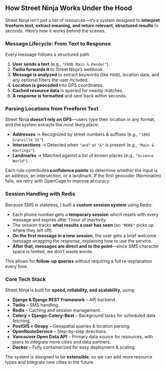 <h2 className="mt-12 dark:text-teal-400">How Street Ninja Works Under the Hood</h2>

Street Ninja isn’t just a list of resources—it’s a system designed to **interpret freeform text, extract meaning, and return relevant, structured results** in seconds. Here’s how it works behind the scenes.  

### **Message Lifecycle: From Text to Response**  

Every message follows a structured path:  

1. **User sends a text** (e.g., `"FOOD Main & Pender"`).  
2. **Twilio forwards it** to Street Ninja’s webhook.  
3. **Message is analyzed** to extract keywords (like `FOOD`), location data, and any optional filters the user included.  
4. **Location is geocoded** into GPS coordinates.  
5. **Cached resource data** is queried for nearby matches.  
6. **A response is formatted** and sent back within seconds.  

### **Parsing Locations from Freeform Text**  

Street Ninja **doesn’t rely on GPS**—users type their location in any format, and the system extracts the most likely place:  

- **Addresses** → Recognized by street numbers & suffixes (e.g., `"1065 Granville St"`).  
- **Intersections** → Detected when `"and"` or `"&"` is present (e.g., `"Main & Hastings"`).  
- **Landmarks** → Matched against a list of known places (e.g., `"Science World"`).  

Each rule contributes **confidence points** to determine whether the input is an address, an intersection, or a landmark. If the first geocoder (Nominatim) fails, we retry with OpenCage to improve accuracy.  

### **Session Handling with Redis**  

Because SMS is stateless, I built a **custom session system** using Redis:  

- Each phone number gets a **temporary session** which resets with every message and expires after 1 hour of inactivity. 
- The session tracks **what results a user has seen** (so `"MORE"` picks up where they left off).  
- **On the first message in a new session**, the user gets a brief welcome message wrapping the response, explaining how to use the service.  
- **After that, messages are direct and to the point**—since SMS character space is limited, we don’t waste words.  

This allows for **follow-up queries** without requiring a full re-explanation every time.

### **Core Tech Stack**  

Street Ninja is built for **speed, reliability, and scalability**, using:  

- **Django & Django REST Framework** – API backend.  
- **Twilio** – SMS handling.  
- **Redis** – Caching and session management.  
- **Celery + Django-Celery-Beat** – Background tasks for scheduled data fetching.  
- **PostGIS + Geopy** – Geospatial queries & location parsing.  
- **OpenRouteService** – Step-by-step directions.  
- **Vancouver Open Data API** – Primary data source for resources, with plans to integrate more cities and data partners.
- **Docker** – Fully containerized for easy deployment & scaling.

The system is designed to be **extensible**, so we can add more resource types and integrate new cities in the future.  

